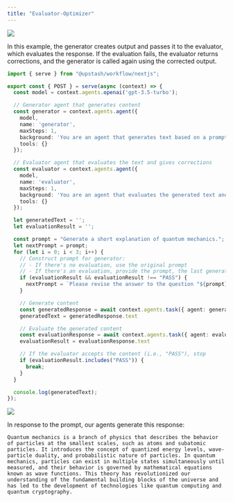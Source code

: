 ```yaml
---
title: "Evaluator-Optimizer"
---
```


<img src="/img/workflow/agents/evaluator-diagram.png" />

In this example, the generator creates output and passes it to the evaluator, which evaluates the response. If the evaluation fails, the evaluator returns corrections, and the generator is called again using the corrected output.

```ts
import { serve } from "@upstash/workflow/nextjs";

export const { POST } = serve(async (context) => {
  const model = context.agents.openai('gpt-3.5-turbo');

  // Generator agent that generates content
  const generator = context.agents.agent({
    model,
    name: 'generator',
    maxSteps: 1,
    background: 'You are an agent that generates text based on a prompt.',
    tools: {}
  });

  // Evaluator agent that evaluates the text and gives corrections
  const evaluator = context.agents.agent({
    model,
    name: 'evaluator',
    maxSteps: 1,
    background: 'You are an agent that evaluates the generated text and provides corrections if needed.',
    tools: {}
  });

  let generatedText = '';
  let evaluationResult = '';

  const prompt = "Generate a short explanation of quantum mechanics.";
  let nextPrompt = prompt;
  for (let i = 0; i < 3; i++) {
    // Construct prompt for generator: 
    // - If there's no evaluation, use the original prompt
    // - If there's an evaluation, provide the prompt, the last generated text, and the evaluator's feedback
    if (evaluationResult && evaluationResult !== "PASS") {
      nextPrompt = `Please revise the answer to the question "${prompt}". Previous answer was: "${generatedText}", which received this feedback: "${evaluationResult}".`;
    }

    // Generate content
    const generatedResponse = await context.agents.task({ agent: generator, prompt }).run();
    generatedText = generatedResponse.text

    // Evaluate the generated content
    const evaluationResponse = await context.agents.task({ agent: evaluator, prompt: `Evaluate and provide feedback for the following text: ${generatedText}` }).run();
    evaluationResult = evaluationResponse.text

    // If the evaluator accepts the content (i.e., "PASS"), stop
    if (evaluationResult.includes("PASS")) {
      break;
    }
  }

  console.log(generatedText);
});
```

<img src="/img/workflow/agents/evaluator-optimizer.png" />

In response to the prompt, our agents generate this response:

```
Quantum mechanics is a branch of physics that describes the behavior of particles at the smallest scales, such as atoms and subatomic particles. It introduces the concept of quantized energy levels, wave-particle duality, and probabilistic nature of particles. In quantum mechanics, particles can exist in multiple states simultaneously until measured, and their behavior is governed by mathematical equations known as wave functions. This theory has revolutionized our understanding of the fundamental building blocks of the universe and has led to the development of technologies like quantum computing and quantum cryptography.
```
